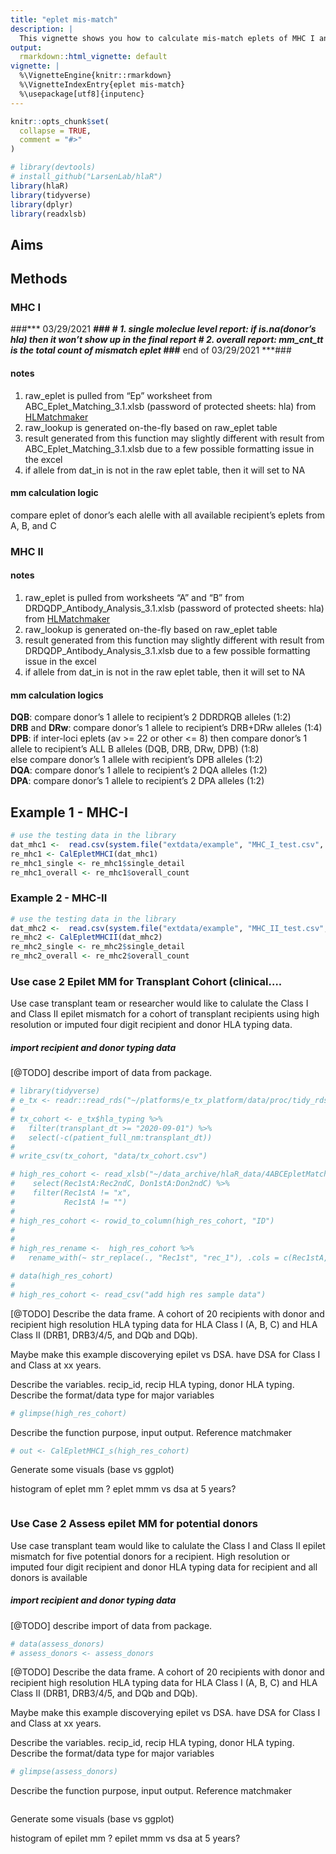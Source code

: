 ```yaml
---
title: "eplet mis-match"
description: |
  This vignette shows you how to calculate mis-match eplets of MHC I and II HLAs
output:
  rmarkdown::html_vignette: default
vignette: |
  %\VignetteEngine{knitr::rmarkdown}
  %\VignetteIndexEntry{eplet mis-match}
  %\usepackage[utf8]{inputenc}
---
```


```r
knitr::opts_chunk$set(
  collapse = TRUE,
  comment = "#>"
)
```

```r
# library(devtools)
# install_github("LarsenLab/hlaR")
library(hlaR)
library(tidyverse)
library(dplyr)
library(readxlsb)

```

## Aims

## Methods

### MHC I

###*** 03/29/2021  ***###
# 1. single moleclue level report: if is.na(donor's hla) then it won't show up in the final report 
# 2. overall report: mm_cnt_tt is the total count of mismatch eplet
###*** end of 03/29/2021 ***###

#### notes

1.  raw\_eplet is pulled from "Ep" worksheet from ABC\_Eplet\_Matching\_3.1.xlsb (password of protected sheets: hla) from [HLMatchmaker](http://www.epitopes.net/index.html) 
2.  raw\_lookup is generated on-the-fly based on raw\_eplet table
3.  result generated from this function may slightly different with result from ABC\_Eplet\_Matching\_3.1.xlsb due to a few possible formatting issue in the excel
4.  if allele from dat\_in is not in the raw eplet table, then it will set to NA

#### mm calculation logic

compare eplet of donor's each alelle with all available recipient's eplets from A, B, and C

### MHC II

#### notes

1.  raw\_eplet is pulled from worksheets "A" and "B" from DRDQDP\_Antibody\_Analysis\_3.1.xlsb (password of protected sheets: hla) from [HLMatchmaker](http://www.epitopes.net/index.html)
2.  raw\_lookup is generated on-the-fly based on raw\_eplet table
3.  result generated from this function may slightly different with result from DRDQDP\_Antibody\_Analysis\_3.1.xlsb due to a few possible formatting issue in the excel
4.  if allele from dat\_in is not in the raw eplet table, then it will set to NA

#### mm calculation logics

**DQB**: compare donor's 1 allele to recipient's 2 DDRDRQB alleles (1:2)<br> **DRB** and **DRw**: compare donor's 1 allele to recipient's DRB+DRw alleles (1:4)<br> **DPB**: if inter-loci eplets (av \>= 22 or other \<= 8) then compare donor's 1 allele to recipient's ALL B alleles (DQB, DRB, DRw, DPB) (1:8)<br>else compare donor's 1 allele with recipient's DPB alleles (1:2)<br> **DQA**: compare donor's 1 allele to recipient's 2 DQA alleles (1:2)<br> **DPA**: compare donor's 1 allele to recipient's 2 DPA alleles (1:2)<br>

## Example 1 - MHC-I
```r
# use the testing data in the library
dat_mhc1 <-  read.csv(system.file("extdata/example", "MHC_I_test.csv", package = "hlaR"), sep = ",", header = TRUE) 
re_mhc1 <- CalEpletMHCI(dat_mhc1)
re_mhc1_single <- re_mhc1$single_detail
re_mhc1_overall <- re_mhc1$overall_count

```

### Example 2 - MHC-II

```r
# use the testing data in the library
dat_mhc2 <-  read.csv(system.file("extdata/example", "MHC_II_test.csv", package = "hlaR"), sep = ",", header = TRUE) 
re_mhc2 <- CalEpletMHCII(dat_mhc2)
re_mhc2_single <- re_mhc2$single_detail
re_mhc2_overall <- re_mhc2$overall_count
```

### Use case 2 Epilet MM for Transplant Cohort  (clinical.... 

Use case transplant team or researcher would like to calulate the Class I and Class II epilet mismatch for a cohort of transplant recipients using high resolution or imputed four digit recipient and donor HLA typing data.

##### import recipient and donor typing data

[@TODO] describe import of data from package.

```r
# library(tidyverse)
# e_tx <- readr::read_rds("~/platforms/e_tx_platform/data/proc/tidy_rds/e_tx_final_20201009.rds.gz")
# 
# tx_cohort <- e_tx$hla_typing %>% 
#   filter(transplant_dt >= "2020-09-01") %>% 
#   select(-c(patient_full_nm:transplant_dt))
# 
# write_csv(tx_cohort, "data/tx_cohort.csv")
```

```r
# high_res_cohort <- read_xlsb("~/data_archive/hlaR_data/4ABCEpletMatchingVs02prototype.xlsb", sheet = "EnterData", skip = 1) %>% 
#    select(Rec1stA:Rec2ndC, Don1stA:Don2ndC) %>% 
#    filter(Rec1stA != "x",
#           Rec1stA != "") 
# 
# high_res_cohort <- rowid_to_column(high_res_cohort, "ID")
# 
# 
# high_res_rename <-  high_res_cohort %>% 
#   rename_with(~ str_replace(., "Rec1st", "rec_1"), .cols = c(Rec1stA, Rec1stB, Rec1stC))


```

```r

# data(high_res_cohort)
# 
# high_res_cohort <- read_csv("add high res sample data")
```

[@TODO] Describe the data frame. A cohort of 20 recipients with donor and recipient high resolution HLA typing data for HLA Class I (A, B, C) and HLA Class II (DRB1, DRB3/4/5, and DQb and DQb).

Maybe make this example discoverying epilet vs DSA. have DSA for Class I and Class at xx years.

Describe the variables. recip\_id, recip HLA typing, donor HLA typing. Describe the format/data type for major variables

```r
# glimpse(high_res_cohort)
```

Describe the function purpose, input output. Reference matchmaker

```r
# out <- CalEpletMHCI_s(high_res_cohort)
```

Generate some visuals (base vs ggplot)

histogram of eplet mm ? eplet mmm vs dsa at 5 years?

```r

```

### Use Case 2 Assess epilet MM for potential donors

Use case transplant team would like to calulate the Class I and Class II epilet mismatch for five potential donors for a recipient.   High resolution or imputed four digit recipient and donor HLA typing data for recipient and all donors is available

##### import recipient and donor typing data

[@TODO] describe import of data from package.

```r
# data(assess_donors)
# assess_donors <- assess_donors
```

[@TODO] Describe the data frame. A cohort of 20 recipients with donor and recipient high resolution HLA typing data for HLA Class I (A, B, C) and HLA Class II (DRB1, DRB3/4/5, and DQb and DQb).

Maybe make this example discoverying epilet vs DSA. have DSA for Class I and Class at xx years.

Describe the variables. recip\_id, recip HLA typing, donor HLA typing. Describe the format/data type for major variables

```r
# glimpse(assess_donors)
```

Describe the function purpose, input output. Reference matchmaker

```r

```

Generate some visuals (base vs ggplot)

histogram of epilet mm ? epilet mmm vs dsa at 5 years?

```r

```
